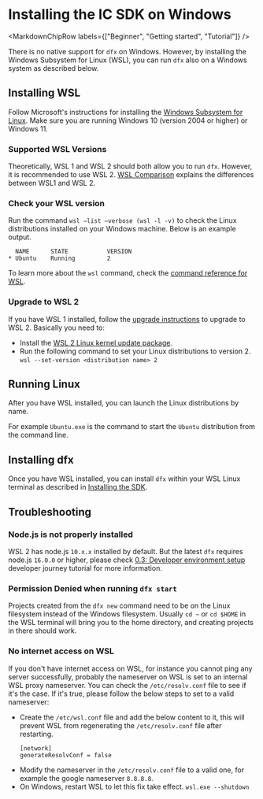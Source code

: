 
# Installing the IC SDK on Windows

<MarkdownChipRow labels={["Beginner", "Getting started", "Tutorial"]} />

There is no native support for `dfx` on Windows. However, by installing the Windows Subsystem for Linux (WSL), you can run `dfx` also on a Windows system as described below.

## Installing WSL

Follow Microsoft's instructions for installing the [Windows Subsystem for Linux](https://docs.microsoft.com/en-us/windows/wsl/install). Make sure you are running Windows 10 (version 2004 or higher) or Windows 11.

### Supported WSL Versions

Theoretically, WSL 1 and WSL 2 should both allow you to run `dfx`. However, it is recommended to use WSL 2. [WSL Comparison](https://docs.microsoft.com/en-us/windows/wsl/compare-versions) explains the differences between WSL1 and WSL 2.

### Check your WSL version

Run the command `wsl –list –verbose (wsl -l -v)` to check the Linux distributions installed on your Windows machine. Below is an example output.

```
  NAME      STATE           VERSION
* Ubuntu    Running         2
```

To learn more about the `wsl` command, check the [command reference for WSL](https://docs.microsoft.com/en-us/windows/wsl/basic-commands).

### Upgrade to WSL 2

If you have WSL 1 installed, follow the [upgrade instructions](https://docs.microsoft.com/en-us/windows/wsl/install#upgrade-version-from-wsl-1-to-wsl-2) to upgrade to WSL 2. Basically you need to:

- Install the [WSL 2 Linux kernel update package](https://docs.microsoft.com/en-us/windows/wsl/install-manual#step-4---download-the-linux-kernel-update-package).
- Run the following command to set your Linux distributions to version 2.
  `wsl --set-version <distribution name> 2`

## Running Linux

After you have WSL installed, you can launch the Linux distributions by name.

For example `Ubuntu.exe` is the command to start the `Ubuntu` distribution from the command line.

## Installing dfx

Once you have WSL installed, you can install `dfx` within your WSL Linux terminal as described in [Installing the SDK](/docs/current/developer-docs/getting-started/install/).

## Troubleshooting

### Node.js is not properly installed

WSL 2 has node.js `10.x.x` installed by default. But the latest `dfx` requires node.js `16.0.0` or higher, please check [0.3: Developer environment setup](/docs/current/tutorials/developer-journey/level-0/dev-env) developer journey tutorial for more information.

### Permission Denied when running `dfx start`

Projects created from the `dfx new` command need to be on the Linux filesystem instead of the Windows filesystem. Usually `cd ~` or `cd $HOME` in the WSL terminal will bring you to the home directory, and creating projects in there should work.

### No internet access on WSL

If you don't have internet access on WSL, for instance you cannot ping any server successfully, probably the nameserver on WSL is set to an internal WSL proxy nameserver. You can check the `/etc/resolv.conf` file to see if it's the case. If it's true, please follow the below steps to set to a valid nameserver:

- Create the `/etc/wsl.conf` file and add the below content to it, this will prevent WSL from regenerating the `/etc/resolv.conf` file after restarting.
  ```
  [network]
  generateResolvConf = false
  ```
- Modify the nameserver in the `/etc/resolv.conf` file to a valid one, for example the google nameserver `8.8.8.8`.
- On Windows, restart WSL to let this fix take effect.
   `wsl.exe --shutdown`
